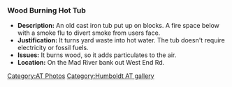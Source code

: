 ===Wood Burning Hot Tub===
*'''Description:''' An old cast iron tub put up on blocks. A fire space below with a smoke flu to divert smoke from users face.
*'''Justification:''' It turns yard waste into hot water. The tub doesn't require electricity or fossil fuels. 
*'''Issues:''' It burns wood, so it adds particulates to the air.
*'''Location:''' On the Mad River bank out West End Rd.

{{Gallery
|width=778
|height=586
|lines=0
|Image:Tub.jpg|
}}


[[Category:AT Photos ]]  
[[Category:Humboldt AT gallery]]